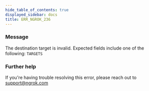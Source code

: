 ```yaml
---
hide_table_of_contents: true
displayed_sidebar: docs
title: ERR_NGROK_236
---
```


### Message

The destination target is invalid. Expected fields include one of the following: `TARGETS`

### Further help

If you're having trouble resolving this error, please reach out to [support@ngrok.com](mailto:support@ngrok.com?subject=Help%20with%20ERR_NGROK_236)
